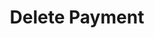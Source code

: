 ---
title: 'Delete Payment'
description: 'Delete Payment'
openapi: "/openapi/openapi.yaml DELETE /payments/{companyId}/{customId}"
---